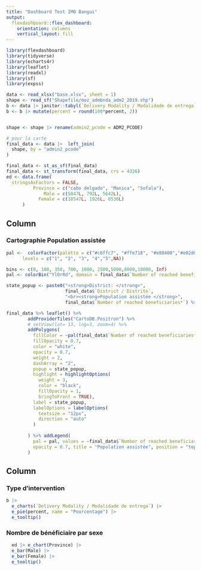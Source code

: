 ```yaml
---
title: "Dashboard Test IMO Bangui"
output: 
  flexdashboard::flex_dashboard:
    orientation: columns
    vertical_layout: fill
---
```


```r
library(flexdashboard)
library(tidyverse)
library(echarts4r)
library(leaflet)
library(readxl)
library(sf)
library(expss)

data <- read_xlsx("base.xlsx", sheet = 1)
shape <- read_sf("Shapefile/moz_admbnda_adm2_2019.shp")
b <- data |> janitor::tabyl(`Delivery Modality / Modalidade de entrega`)
b <- b |> mutate(percent = round(100*percent, 2))


shape <- shape |> rename(admin2_pcode = ADM2_PCODE)

# pour la carte
final_data <- data |>  left_join(
  shape, by = "admin2_pcode"
)

final_data <- st_as_sf(final_data)
final_data <- st_transform(final_data, crs = 4326)
ed <- data.frame(
  stringsAsFactors = FALSE,
          Province = c("cabo delgado", "Manica", "Sofala"),
              Male = c(5847L, 792L, 5642L),
            Female = c(10547L, 1926L, 6530L)
      )


```

Column {data-width=650}
-----------------------------------------------------------------------

### Cartographie Population assistée

```r
pal <-  colorFactor(palette = c("#c6ffc7", "#ffe718", "#e88400","#e02d00","#5e0803","#FFFFFF"),
      levels = c("1", "2", "3", "4","5",NA))

bins <- c(0, 100, 350, 700, 1000, 2500,5000,8000,10000, Inf)
pal <- colorBin("YlOrRd", domain = final_data$`Number of reached beneficiaries*`, bins = bins)

state_popup <- paste0("<strong>District: </strong>", 
                      final_data$`District / Distrito`, 
                      "<br><strong>Population assistée </strong>", 
                      final_data$`Number of reached beneficiaries*`) %>% lapply(htmltools::HTML)

final_data %>% leaflet() %>% 
        addProviderTiles("CartoDB.Positron") %>%
        # setView(lat= 13, lng=3, zoom=4) %>%
        addPolygons(
          fillColor = ~pal(final_data$`Number of reached beneficiaries*`),
          fillOpacity = 0.7,
          color = "white",
          opacity = 0.7,
          weight = 2,
          dashArray = "2",
          popup = state_popup,
          highlight = highlightOptions(
            weight = 3,
            color = "black",
            fillOpacity = 1,
            bringToFront = TRUE),
          label = state_popup,
          labelOptions = labelOptions(
            textsize = "12px",
            direction = "auto"
          )
          
        ) %>% addLegend(
          pal = pal, values = ~final_data$`Number of reached beneficiaries*`,
          opacity = 0.7, title = "Population assistée", position = "topright"
        )

```

Column {data-width=350}
-----------------------------------------------------------------------

### Type d'intervention

```r
b |> 
  e_charts(`Delivery Modality / Modalidade de entrega`) |> 
  e_pie(percent, name = "Pourcentage") |> 
  e_tooltip()
```

### Nombre de bénéficiaire par sexe

```r

  ed |> e_chart(Province) |> 
  e_bar(Male) |> 
  e_bar(Female) |> 
  e_tooltip()
 
  

  
```

